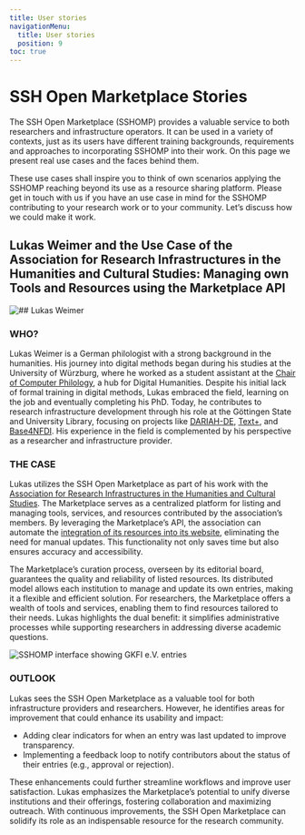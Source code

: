 ```yaml
---
title: User stories
navigationMenu:
  title: User stories
  position: 9
toc: true
---
```

# SSH Open Marketplace Stories



The SSH Open Marketplace (SSHOMP) provides a valuable service to both researchers and infrastructure operators. It can be used in a variety of contexts, just as its users have different training backgrounds, requirements and approaches to incorporating SSHOMP into their work. On this page we present real use cases and the faces behind them.

These use cases shall inspire you to think of own scenarios applying the SSHOMP reaching beyond its use as a resource sharing platform. Please get in touch with us if you have an use case in mind for the SSHOMP contributing to your research work or to your community. Let’s discuss how we could make it work.

## Lukas Weimer and the Use Case of the Association for Research Infrastructures in the Humanities and Cultural Studies: Managing own Tools and Resources using the Marketplace API



![## Lukas Weimer](/assets/cms/images/1.png)



### WHO?

Lukas Weimer is a German philologist with a strong background in the humanities. His journey into digital methods began during his studies at the University of Würzburg, where he worked as a student assistant at the [Chair of Computer Philology](https://www.caidas.uni-wuerzburg.de/research-groups/computer-philology/), a hub for Digital Humanities. Despite his initial lack of formal training in digital methods, Lukas embraced the field, learning on the job and eventually completing his PhD. Today, he contributes to research infrastructure development through his role at the Göttingen State and University Library, focusing on projects like [DARIAH-DE](https://de.dariah.eu/), [Text+](https://text-plus.org/), and [Base4NFDI](https://base4nfdi.de/). His experience in the field is complemented by his perspective as a researcher and infrastructure provider.

### THE CASE

Lukas utilizes the SSH Open Marketplace as part of his work with the [Association for Research Infrastructures in the Humanities and Cultural Studies](http://forschungsinfrastrukturen.de/doku.php/start). The Marketplace serves as a centralized platform for listing and managing tools, services, and resources contributed by the association’s members. By leveraging the Marketplace’s API, the association can automate the [integration of its resources into its website](http://forschungsinfrastrukturen.de/doku.php/angebotskatalog), eliminating the need for manual updates. This functionality not only saves time but also ensures accuracy and accessibility.

The Marketplace’s curation process, overseen by its editorial board, guarantees the quality and reliability of listed resources. Its distributed model allows each institution to manage and update its own entries, making it a flexible and efficient solution. For researchers, the Marketplace offers a wealth of tools and services, enabling them to find resources tailored to their needs. Lukas highlights the dual benefit: it simplifies administrative processes while supporting researchers in addressing diverse academic questions.

![SSHOMP interface showing GKFI e.V. entries](/assets/cms/images/2.png)

### OUTLOOK

Lukas sees the SSH Open Marketplace as a valuable tool for both infrastructure providers and researchers. However, he identifies areas for improvement that could enhance its usability and impact:

- Adding clear indicators for when an entry was last updated to improve transparency.
- Implementing a feedback loop to notify contributors about the status of their entries (e.g., approval or rejection).

These enhancements could further streamline workflows and improve user satisfaction. Lukas emphasizes the Marketplace’s potential to unify diverse institutions and their offerings, fostering collaboration and maximizing outreach. With continuous improvements, the SSH Open Marketplace can solidify its role as an indispensable resource for the research community.